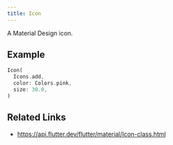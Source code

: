 ```yaml
---
title: Icon
---
```


A Material Design icon.


## Example

```dart liveslice=Icon
Icon(
  Icons.add,
  color: Colors.pink,
  size: 30.0,
)
```

## Related Links

- https://api.flutter.dev/flutter/material/Icon-class.html
